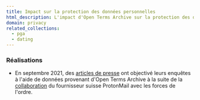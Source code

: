 ```yaml
---
title: Impact sur la protection des données personnelles
html_description: L'impact d'Open Terms Archive sur la protection des données personnelles.
domain: privacy
related_collections:
  - pga
  - dating
---
```


### Réalisations

- En septembre 2021, des [articles de presse](https://techcrunch.com/2021/09/06/protonmail-logged-ip-address-of-french-activist-after-order-by-swiss-authorities/) ont objectivé leurs enquêtes à l'aide de données provenant d'Open Terms Archive à la suite de la [collaboration](https://opentermsarchive.org/case-studies/protonmail-clarifies-its-privacy-policies) du fournisseur suisse ProtonMail avec les forces de l'ordre.
